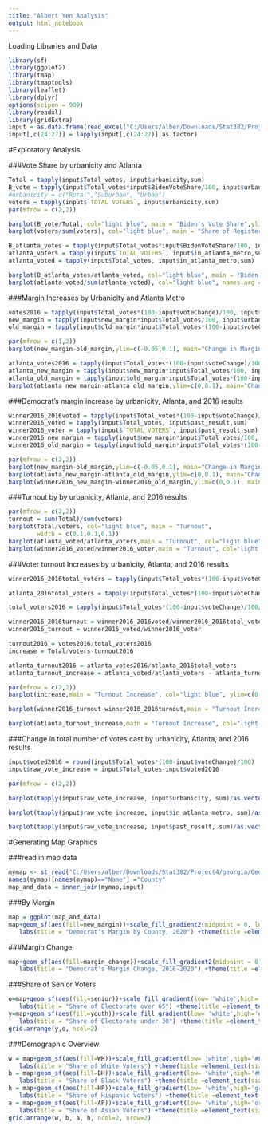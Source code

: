 ```yaml
---
title: "Albert Yen Analysis"
output: html_notebook
---
```



Loading Libraries and Data
```r
library(sf)
library(ggplot2)
library(tmap)
library(tmaptools)
library(leaflet)
library(dplyr)
options(scipen = 999)
library(readxl)
library(gridExtra)
input = as.data.frame(read_excel("C:/Users/alber/Downloads/Stat382/Project4/Cleaned_Data.xlsx"))
input[,c(24:27)] = lapply(input[,c(24:27)],as.factor)
```

#Exploratory Analysis

###Vote Share by urbanicity and Atlanta
```r
Total = tapply(input$Total_votes, input$urbanicity,sum)
B_vote = tapply(input$Total_votes*input$BidenVoteShare/100, input$urbanicity,sum)
#urbanicity = c("Rural","Suburban", "Urban")
voters = tapply(input$`TOTAL VOTERS`, input$urbanicity,sum)
par(mfrow = c(2,2))

barplot(B_vote/Total, col="light blue", main = "Biden's Vote Share",ylim=c(0,0.8))
barplot(voters/sum(voters), col="light blue", main = "Share of Registered Voters", ylim=c(0,0.5))

B_atlanta_votes = tapply(input$Total_votes*input$BidenVoteShare/100, input$in_atlanta_metro,sum)
atlanta_voters = tapply(input$`TOTAL VOTERS`, input$in_atlanta_metro,sum)
atlanta_voted = tapply(input$Total_votes, input$in_atlanta_metro,sum)

barplot(B_atlanta_votes/atlanta_voted, col="light blue", main = "Biden's Vote Share", names.arg =c( "Outside of Atlanta", "Atlanta"), ylim=c(0,0.7))
barplot(atlanta_voted/sum(atlanta_voted), col="light blue", names.arg =c("Outside of Atlanta", "Atlanta"), main = "Share of Registered Voters", ylim=c(0,0.6))
```
###Margin Increases by Urbanicity and Atlanta Metro
```r
votes2016 = tapply(input$Total_votes*(100-input$voteChange)/100, input$urbanicity,sum)
new_margin = tapply(input$new_margin*input$Total_votes/100, input$urbanicity, sum)/Total
old_margin = tapply(input$old_margin*input$Total_votes*(100-input$voteChange)/100/100, input$urbanicity, sum)/votes2016

par(mfrow = c(1,2))
barplot(new_margin-old_margin,ylim=c(-0.05,0.1), main="Change in Margin of Victory", col="light blue")

atlanta_votes2016 = tapply(input$Total_votes*(100-input$voteChange)/100, input$in_atlanta_metro,sum)
atlanta_new_margin = tapply(input$new_margin*input$Total_votes/100, input$in_atlanta_metro, sum)/atlanta_voted
atlanta_old_margin = tapply(input$old_margin*input$Total_votes*(100-input$voteChange)/100/100, input$in_atlanta_metro, sum)/atlanta_votes2016
barplot(atlanta_new_margin-atlanta_old_margin,ylim=c(0,0.1), main="Change in Margin of Victory", col="light blue", names.arg =c("Outside of Atlanta", "Atlanta"))
```
###Democrat's margin increase by urbanicity, Atlanta, and 2016 results
```r
winner2016_2016voted = tapply(input$Total_votes*(100-input$voteChange)/100, input$past_result,sum)
winner2016_voted = tapply(input$Total_votes, input$past_result,sum)
winner2016_voter = tapply(input$`TOTAL VOTERS`, input$past_result,sum)
winner2016_new_margin = tapply(input$new_margin*input$Total_votes/100, input$past_result, sum)/winner2016_voted
winner2016_old_margin = tapply(input$old_margin*input$Total_votes*(100-input$voteChange)/100/100, input$past_result, sum)/winner2016_2016voted

par(mfrow = c(2,2))
barplot(new_margin-old_margin,ylim=c(-0.05,0.1), main="Change in Margin of Victory", col="light blue")
barplot(atlanta_new_margin-atlanta_old_margin,ylim=c(0,0.1), main="Change in Margin of Victory", col="light blue", names.arg =c("Outside of Atlanta", "Atlanta"))
barplot(winner2016_new_margin-winner2016_old_margin,ylim=c(0,0.1), main="Change in Margin of Victory", col="light blue", names.arg = c("Clinton Counties", "Trump Counties"))
```


###Turnout by by urbanicity, Atlanta, and 2016 results
```r
par(mfrow = c(2,2))
turnout = sum(Total)/sum(voters)
barplot(Total/voters, col="light blue", main = "Turnout",
        width = c(0.1,0.1,0.1))
barplot(atlanta_voted/atlanta_voters,main = "Turnout", col="light blue", ylim=c(0,0.7), names.arg =c("Outside of Atlanta", "Atlanta"))
barplot(winner2016_voted/winner2016_voter,main = "Turnout", col="light blue", ylim=c(0,0.7), names.arg =c("Clinton Counties", "Trump Counties"))
```
###Voter turnout Increases by urbanicity, Atlanta, and 2016 results
```r
winner2016_2016total_voters = tapply(input$Total_votes*(100-input$voteChange)/100/(input$Turnout-input$TurnoutChange)*100, input$past_result,sum)

atlanta_2016total_voters = tapply(input$Total_votes*(100-input$voteChange)/100/(input$Turnout-input$TurnoutChange)*100, input$in_atlanta_metro,sum)

total_voters2016 = tapply(input$Total_votes*(100-input$voteChange)/100/(input$Turnout-input$TurnoutChange)*100, input$urbanicity,sum)

winner2016_2016turnout = winner2016_2016voted/winner2016_2016total_voters 
winner2016_turnout = winner2016_voted/winner2016_voter

turnout2016 = votes2016/total_voters2016
increase = Total/voters-turnout2016

atlanta_turnout2016 = atlanta_votes2016/atlanta_2016total_voters
atlanta_turnout_increase = atlanta_voted/atlanta_voters - atlanta_turnout2016

par(mfrow = c(2,2))
barplot(increase,main = "Turnout Increase", col="light blue", ylim=c(0,0.08))

barplot(winner2016_turnout-winner2016_2016turnout,main = "Turnout Increase", col="light blue", ylim=c(0,0.08), names.arg =c("Clinton Counties", "Trump Counties"))

barplot(atlanta_turnout_increase,main = "Turnout Increase", col="light blue", ylim=c(0,0.08), names.arg =c("Outside of Atlanta", "Atlanta"))
```
###Change in total number of votes cast by urbanicity, Atlanta, and 2016 results
```r
input$voted2016 = round(input$Total_votes*(100-input$voteChange)/100)
input$raw_vote_increase = input$Total_votes-input$voted2016

par(mfrow = c(2,2))

barplot(tapply(input$raw_vote_increase, input$urbanicity, sum)/as.vector(tapply(input$voted2016,input$urbanicity,sum)), col="light blue", main="Votes Cast Increase", ylim=c(0,.35))

barplot(tapply(input$raw_vote_increase, input$in_atlanta_metro, sum)/as.vector(tapply(input$voted2016,input$in_atlanta_metro,sum)), col="light blue", main="Votes Cast Increase", ylim=c(0,.35),names.arg =c("Outside of Atlanta", "Atlanta") )

barplot(tapply(input$raw_vote_increase, input$past_result, sum)/as.vector(tapply(input$voted2016,input$past_result,sum)), col="light blue", main="Votes Cast Increase", ylim=c(0,.35), names.arg =c("Clinton Counties", "Trump Counties") )


```
#Generating Map Graphics

###read in map data
```r
mymap <- st_read("C:/Users/alber/Downloads/Stat382/Project4/georgia/Georgia_Counties.shp", stringsAsFactors=F)
names(mymap)[names(mymap)=="Name"] ="County"
map_and_data = inner_join(mymap,input)
```
###By Margin
```r
map = ggplot(map_and_data)
map+geom_sf(aes(fill=new_margin))+scale_fill_gradient2(midpoint = 0, low = "#FF0000", mid = "white", high = "#0000ff", space = "Lab", name="New Margin" )+
   labs(title = "Democrat's Margin by County, 2020") +theme(title =element_text(size=18, face='bold'))


```
###Margin Change
```r
map+geom_sf(aes(fill=margin_change))+scale_fill_gradient2(midpoint = 0, low = "#FF0000", mid = "white", high = "#0000ff", space = "Lab", name="New Margin" )+
   labs(title = "Democrat's Margin Change, 2016-2020") +theme(title =element_text(size=18, face='bold'))
```
###Share of Senior Voters
```r
o=map+geom_sf(aes(fill=senior))+scale_fill_gradient(low= 'white',high='#FF0000', space = "Lab", name="Percentage")+
   labs(title = "Share of Electorate over 65") +theme(title =element_text(size=18, face='bold'))
y=map+geom_sf(aes(fill=youth))+scale_fill_gradient(low= 'white',high='#0000ff', space = "Lab", name="Percentage")+
   labs(title = "Share of Electorate under 30") +theme(title =element_text(size=18, face='bold'))
grid.arrange(y,o, ncol=2)
```

###Demographic Overview
```r
w = map+geom_sf(aes(fill=WH))+scale_fill_gradient(low= 'white',high='#FF0000', space = "Lab", name="Percentage")+
   labs(title = "Share of White Voters") +theme(title =element_text(size=18, face='bold'))
b = map+geom_sf(aes(fill=BH))+scale_fill_gradient(low= 'white',high='#0000ff', space = "Lab", name="Percentage")+
   labs(title = "Share of Black Voters") +theme(title =element_text(size=18, face='bold'))
h = map+geom_sf(aes(fill=HP))+scale_fill_gradient(low= 'white',high='green', space = "Lab", name="Percentage")+
   labs(title = "Share of Hispanic Voters") +theme(title =element_text(size=18, face='bold'))
a = map+geom_sf(aes(fill=AP))+scale_fill_gradient(low= 'white',high='orange', space = "Lab", name="Percentage")+
   labs(title = "Share of Asian Voters") +theme(title =element_text(size=18, face='bold'))
grid.arrange(w, b, a, h, ncol=2, nrow=2)

```

